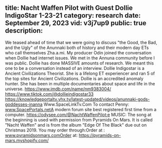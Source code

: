 title: Nacht Waffen Pilot with Guest Dollie IndigoStar 1-23-21
category: research
date: September 29, 2023
vid: v3j7up9
public: true
description:
---
We teased ahead of time that we were going to discuss "the Good, the Bad, and the Ugly" of the Anunnaki both of history and their modern day ETs who call themselves Zha.a.mi. My producer Odin joined the conversation when Dollie had internet issues. We met in the Annuna community before I was public. Dollie has done MASSIVE amounts of research. We meant this one to be a conversation instead of an interview.
Dollie Indigostar is a Ancient Civilizations Theorist. She is a lifelong ET experiencer and ran 5 of the top sites for Ancient Civilizations. Dollie is an accredited anomaly hunter. She has been in multiple documentaries about space and life in the universe.
https://www.imdb.com/name/nm9383004/
https://www.tiktok.com/@dollieindigostar33
https://knowledgeportaltv.vhx.tv/latest-updated/videos/anunnaki-gods-goddesses-inanna
Www.SpaceLinkTv.Com
To contact Penny:
www.SpacePortals.netA modern forum site best registered first time from a computer.
https://odysee.com/@NachtWaffenPilot:e
MUSIC:
The song at the beginning is used with permission from Pyramids On Mars.
It is called "Nacht Waffen" and is from the album "Edge Of The Black" due out on Christmas 2019.
You may order through:Order at : www.pyramidsonmars.comOrder at: https://pyramids-on-mars.myshopify.com/
